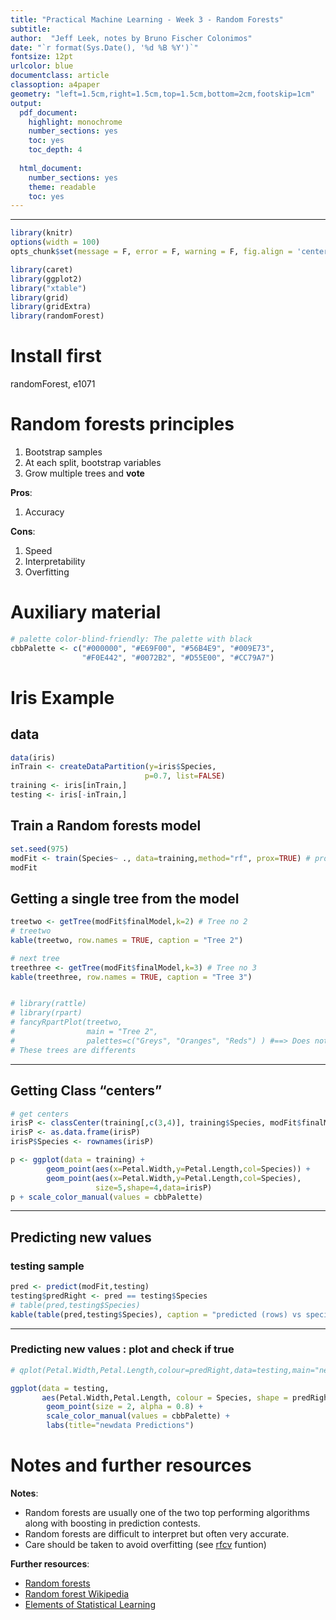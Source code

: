 ```yaml
---
title: "Practical Machine Learning - Week 3 - Random Forests"
subtitle: 
author:  "Jeff Leek, notes by Bruno Fischer Colonimos"
date: "`r format(Sys.Date(), '%d %B %Y')`"
fontsize: 12pt
urlcolor: blue
documentclass: article
classoption: a4paper
geometry: "left=1.5cm,right=1.5cm,top=1.5cm,bottom=2cm,footskip=1cm"
output:
  pdf_document: 
    highlight: monochrome
    number_sections: yes
    toc: yes
    toc_depth: 4
    
  html_document: 
    number_sections: yes
    theme: readable
    toc: yes
---
```


----------------


```r

library(knitr)
options(width = 100)
opts_chunk$set(message = F, error = F, warning = F, fig.align = 'center')

```

```r
library(caret)
library(ggplot2)
library("xtable")
library(grid)
library(gridExtra)
library(randomForest)
```

# Install first

randomForest, e1071


# Random forests principles

1. Bootstrap samples
2. At each split, bootstrap variables
3. Grow multiple trees and __vote__

__Pros__:

1. Accuracy

__Cons__:

1. Speed
2. Interpretability
3. Overfitting

# Auxiliary material

```r
# palette color-blind-friendly: The palette with black
cbbPalette <- c("#000000", "#E69F00", "#56B4E9", "#009E73",
                "#F0E442", "#0072B2", "#D55E00", "#CC79A7")

```


# Iris Example

##  data

```r
data(iris) 
inTrain <- createDataPartition(y=iris$Species,
                              p=0.7, list=FALSE)
training <- iris[inTrain,]
testing <- iris[-inTrain,]
```

## Train a Random forests model

```r
set.seed(975)
modFit <- train(Species~ ., data=training,method="rf", prox=TRUE) # prox?
modFit
```

## Getting a single tree from the model

```r
treetwo <- getTree(modFit$finalModel,k=2) # Tree no 2
# treetwo
kable(treetwo, row.names = TRUE, caption = "Tree 2")

# next tree
treethree <- getTree(modFit$finalModel,k=3) # Tree no 3
kable(treethree, row.names = TRUE, caption = "Tree 3")


# library(rattle)
# library(rpart)
# fancyRpartPlot(treetwo, 
#                main = "Tree 2",
#                palettes=c("Greys", "Oranges", "Reds") ) #==> Does not work
# These trees are differents
```

---

## Getting Class "centers"

```r
# get centers
irisP <- classCenter(training[,c(3,4)], training$Species, modFit$finalModel$prox) # returns the centers
irisP <- as.data.frame(irisP)
irisP$Species <- rownames(irisP)

p <- ggplot(data = training) +
        geom_point(aes(x=Petal.Width,y=Petal.Length,col=Species)) + 
        geom_point(aes(x=Petal.Width,y=Petal.Length,col=Species),
                   size=5,shape=4,data=irisP)
p + scale_color_manual(values = cbbPalette)

```

---

## Predicting new values

### testing sample

```r
pred <- predict(modFit,testing)
testing$predRight <- pred == testing$Species
# table(pred,testing$Species)
kable(table(pred,testing$Species), caption = "predicted (rows) vs species (columns)")
```

---

### Predicting new values : plot and check if true

```r
# qplot(Petal.Width,Petal.Length,colour=predRight,data=testing,main="newdata Predictions")

ggplot(data = testing, 
       aes(Petal.Width,Petal.Length, colour = Species, shape = predRight)) + 
        geom_point(size = 2, alpha = 0.8) +
        scale_color_manual(values = cbbPalette) +
        labs(title="newdata Predictions")
```


# Notes and further resources

__Notes__:

* Random forests are usually one of the two top performing algorithms along with boosting in prediction contests.
* Random forests are difficult to interpret but often very accurate. 
* Care should be taken to avoid overfitting (see [rfcv](http://cran.r-project.org/web/packages/randomForest/randomForest.pdf) funtion)


__Further resources__:

* [Random forests](http://www.stat.berkeley.edu/~breiman/RandomForests/cc_home.htm)
* [Random forest Wikipedia](http://en.wikipedia.org/wiki/Random_forest)
* [Elements of Statistical Learning](http://www-stat.stanford.edu/~tibs/ElemStatLearn/)


